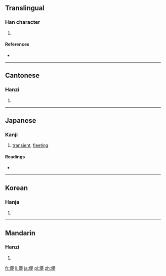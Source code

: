 ==Translingual==

===Han character===
{{Han char|rn=9|rad=人|as=14|sn=16|four=2522<sub>7</sub>|canj=人廿田弓 (OTWN)}}

# {{defn|Han|sort=人14}}

====References====
* {{Han ref|kx=0120.080|dkj=01236|dj=0254.010|hdz=10230.030|uh=511A|ud=20762|bh=E8F7|bd=59639}}

----

==Cantonese==

===Hanzi===
{{yue-hanzi|jyut=|y=mung5}}

# {{defn|lang=yue|sort=人14}}

----

==Japanese==

===Kanji===
{{ja-kanji|grade=uc|rs=人14}}

# {{defn|lang=ja|sort=人14}} [[transient]], [[fleeting]]

====Readings====
* {{ja-readings|on=[[ぼう]] (bō), [[もう]] (mō)|kun=[[はかない]] (hakanai), [[はかなさ]] (hakanasa), [[くらい]] (kurai)}}

----

==Korean==

===Hanja===
{{ko-hanja|hangeul=멍|rv=meong|mr=mŏng}}

# {{defn|lang=ko|sort=人14}}

----

==Mandarin==

===Hanzi===
{{cmn-hanzi|pin=[[méng]] ([[meng2]])|wg=meng<sup>2</sup>}}

# {{defn|lang=cmn|sort=人14}}

[[fr:儚]]
[[li:儚]]
[[ja:儚]]
[[pl:儚]]
[[zh:儚]]